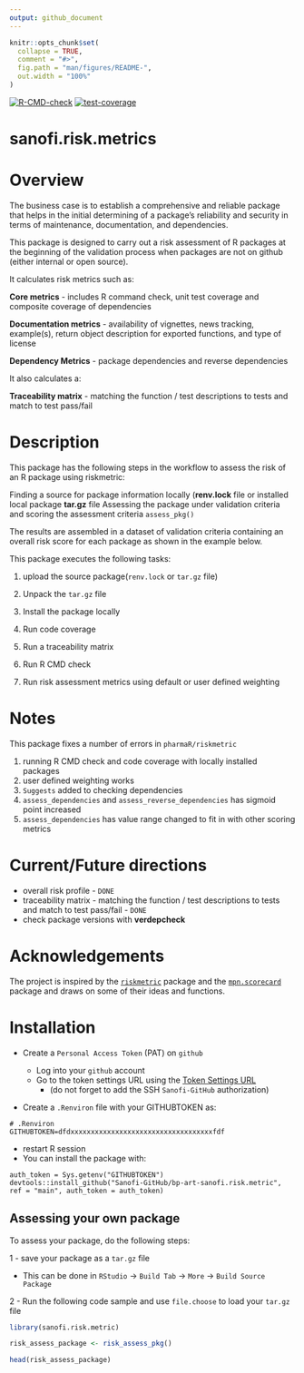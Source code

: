```yaml
---
output: github_document
---
```


<!-- README.md is generated from README.Rmd. Please edit that file -->

```r
knitr::opts_chunk$set(
  collapse = TRUE,
  comment = "#>",
  fig.path = "man/figures/README-",
  out.width = "100%"
)
```

<!-- badges: start -->

[![R-CMD-check](https://github.com/Sanofi-GitHub/bp-art-sanofi.risk.metric/actions/workflows/R-CMD-check.yaml/badge.svg)](https://github.com/Sanofi-GitHub/bp-art-sanofi.risk.metric/actions/workflows/R-CMD-check.yaml) [![test-coverage](https://github.com/Sanofi-GitHub/bp-art-sanofi.risk.metric/actions/workflows/test-coverage.yaml/badge.svg)](https://github.com/Sanofi-GitHub/bp-art-sanofi.risk.metric/actions/workflows/test-coverage.yaml)

<!-- badges: end -->

# sanofi.risk.metrics

# Overview

The business case is to establish a comprehensive and reliable package that helps in the initial determining of a package's reliability and security in terms of maintenance, documentation, and dependencies.

This package is designed to carry out a risk assessment of R packages at the beginning of the validation process when packages are not on github (either internal or open source).

It calculates risk metrics such as:

**Core metrics** - includes R command check, unit test coverage and composite coverage of dependencies

**Documentation metrics** - availability of vignettes, news tracking, example(s), return object description for exported functions, and type of license

**Dependency Metrics** - package dependencies and reverse dependencies

It also calculates a:

**Traceability matrix** - matching the function / test descriptions to tests and match to test pass/fail

# Description

This package has the following steps in the workflow to assess the risk of an R package using riskmetric:

Finding a source for package information locally (**renv.lock** file or installed local package **tar.gz** file Assessing the package under validation criteria and scoring the assessment criteria `assess_pkg()`

The results are assembled in a dataset of validation criteria containing an overall risk score for each package as shown in the example below.

This package executes the following tasks:

1.  upload the source package(`renv.lock` or `tar.gz` file)

2.  Unpack the `tar.gz` file

3.  Install the package locally

4.  Run code coverage

5.  Run a traceability matrix

6.  Run R CMD check

7.  Run risk assessment metrics using default or user defined weighting

# Notes

This package fixes a number of errors in `pharmaR/riskmetric`

1.  running R CMD check and code coverage with locally installed packages
2.  user defined weighting works
3.  `Suggests` added to checking dependencies
4.  `assess_dependencies` and `assess_reverse_dependencies` has sigmoid point increased
5.  `assess_dependencies` has value range changed to fit in with other scoring metrics

# Current/Future directions

-   overall risk profile - `DONE`
-   traceability matrix - matching the function / test descriptions to tests and match to test pass/fail - `DONE`
-   check package versions with **verdepcheck**

# Acknowledgements

The project is inspired by the [`riskmetric`](https://github.com/pharmaR/riskmetric) package and the [`mpn.scorecard`](https://github.com/metrumresearchgroup/mpn.scorecard) package and draws on some of their ideas and functions.

# Installation

-   Create a `Personal Access Token` (PAT) on `github`

    -   Log into your `github` account
    -   Go to the token settings URL using the [Token Settings URL](https://github.com/settings/tokens)
        -   (do not forget to add the SSH `Sanofi-GitHub` authorization)

-   Create a `.Renviron` file with your GITHUBTOKEN as:

<!-- -->

    # .Renviron
    GITHUBTOKEN=dfdxxxxxxxxxxxxxxxxxxxxxxxxxxxxxxxxxxxfdf

-   restart R session
-   You can install the package with:

<!-- -->

    auth_token = Sys.getenv("GITHUBTOKEN")
    devtools::install_github("Sanofi-GitHub/bp-art-sanofi.risk.metric", ref = "main", auth_token = auth_token)

## Assessing your own package 

To assess your package, do the following steps:

1 - save your package as a `tar.gz` file 

  -  This can be done in `RStudio` -> `Build Tab` -> `More` -> `Build Source Package`

2 - Run the following code sample and use `file.choose` to load your `tar.gz` file  

```r
library(sanofi.risk.metric)

risk_assess_package <- risk_assess_pkg()

head(risk_assess_package)
```